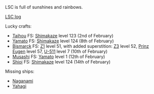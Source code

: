 LSC is full of sunshines and rainbows.

[https://docs.google.com/spreadsheets/d/1l96hAi1u9ea6NiGqzJ7__pHp7jfNuSDetyHVzyK8hk4/edit?pli=1#gid=1490971386 LSC log]

Lucky crafts:
*[[Taihou]]    FS: [[Shimakaze]] level 123 (2nd of February)
*[[Yamato]]   FS: [[Shimakaze]] level 124 (8th of February)
*[[Bismarck]] FS: [[Z1]] level 51, with added superstition: [[Z3]] level 52, [[Prinz Eugen]] level 57, [[U-511]] level 7 (10th of February)
*[[Musashi]]  FS: [[Yamato]] level 1 (12th of February)
*[[Shioi]]       FS: [[Shimakaze]] level 124 (14th of February)

Missing ships:
*[[Naganami]]
*[[Yahagi]]